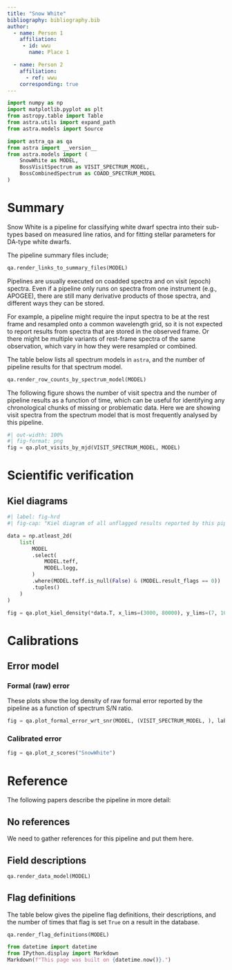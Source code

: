 ```yaml
---
title: "Snow White"
bibliography: bibliography.bib
author:
  - name: Person 1
    affiliation: 
     - id: wwu
       name: Place 1

  - name: Person 2
    affiliation: 
      - ref: wwu
    corresponding: true
---
```



```python
import numpy as np
import matplotlib.pyplot as plt
from astropy.table import Table
from astra.utils import expand_path
from astra.models import Source

import astra_qa as qa
from astra import __version__
from astra.models import (
    SnowWhite as MODEL,
    BossVisitSpectrum as VISIT_SPECTRUM_MODEL,
    BossCombinedSpectrum as COADD_SPECTRUM_MODEL
)
```

# Summary

Snow White is a pipeline for classifying white dwarf spectra into their sub-types based on measured line ratios, and for fitting stellar parameters for DA-type white dwarfs.

The pipeline summary files include;

```python
qa.render_links_to_summary_files(MODEL)
```

Pipelines are usually executed on coadded spectra and on visit (epoch) spectra. 
Even if a pipeline only runs on spectra from one instrument (e.g., APOGEE), there are still many derivative products of those spectra, and different ways they can be stored.

For example, a pipeline might require the input spectra to be at the rest frame and resampled onto a common wavelength grid, so it is not expected to report results from spectra that are stored in the observed frame.
Or there might be multiple variants of rest-frame spectra of the same observation, which vary in how they were resampled or combined. 

The table below lists all spectrum models in `astra`, and the number of pipeline results for that spectrum model.

```python
qa.render_row_counts_by_spectrum_model(MODEL)
```

The following figure shows the number of visit spectra and the number of pipeline results as a function of time, which can be useful for identifying any chronological chunks of missing or problematic data.
Here we are showing visit spectra from the spectrum model that is most frequently analysed by this pipeline.

```python
#| out-width: 100%
#| fig-format: png
fig = qa.plot_visits_by_mjd(VISIT_SPECTRUM_MODEL, MODEL)
```


# Scientific verification


## Kiel diagrams

```python
#| label: fig-hrd
#| fig-cap: "Kiel diagram of all unflagged results reported by this pipeline (on coadds and visits)."

data = np.atleast_2d(
    list(
        MODEL
        .select(
            MODEL.teff,
            MODEL.logg,
        )
        .where(MODEL.teff.is_null(False) & (MODEL.result_flags == 0))
        .tuples()
    )
)

fig = qa.plot_kiel_density(*data.T, x_lims=(3000, 80000), y_lims=(7, 10))
```


# Calibrations

## Error model

### Formal (raw) error

These plots show the log density of raw formal error reported by the pipeline as a function of spectrum S/N ratio.

```python
fig = qa.plot_formal_error_wrt_snr(MODEL, (VISIT_SPECTRUM_MODEL, ), label_names=("teff", "logg"))
```

### Calibrated error


```python
fig = qa.plot_z_scores("SnowWhite")
```

# Reference

The following papers describe the pipeline in more detail:

::: {.callout-warning}
## No references

We need to gather references for this pipeline and put them here.
:::


## Field descriptions
```python
qa.render_data_model(MODEL)
```

## Flag definitions

The table below gives the pipeline flag definitions, their descriptions, and the number of times that flag is set `True` on a result in the database.

```python
qa.render_flag_definitions(MODEL)
```



```python
from datetime import datetime
from IPython.display import Markdown
Markdown(f"This page was built on {datetime.now()}.")
```
